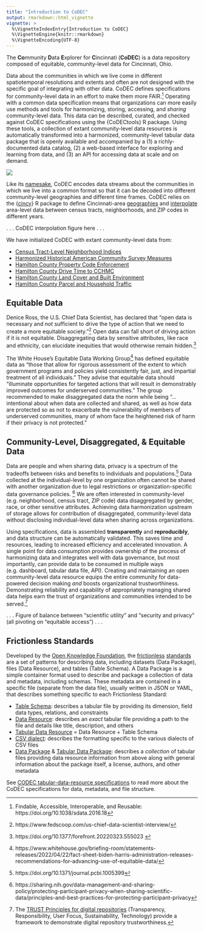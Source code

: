```yaml
---
title: "Introduction to CoDEC"
output: rmarkdown::html_vignette
vignette: >
  %\VignetteIndexEntry{Introduction to CoDEC}
  %\VignetteEngine{knitr::rmarkdown}
  %\VignetteEncoding{UTF-8}
---
```


The **Co**mmunity **D**ata **E**xplorer for **C**incinnati (**CoDEC**) is a data repository composed of equitable, community-level data for Cincinnati, Ohio.

Data about the communities in which we live come in different spatiotemporal resolutions and extents and often are not designed with the specific goal of integrating with other data. CoDEC defines specifications for community-level data in an effort to make them more FAIR.^[Findable, Accessible, Interoperable, and Reusable: https://doi.org/10.1038/sdata.2016.18] Operating with a common data specification means that organizations can more easily use methods and tools for harmonizing, storing, accessing, and *sharing* community-level data. This data can be described, curated, and checked against CoDEC specifications using the {CoDECtools} R package. Using these tools, a collection of extant community-level data resources is automatically transformed into a harmonized, community-level tabular data package that is openly available and accompanied by a (1) a richly-documented data catalog, (2) a web-based interface for exploring and learning from data, and (3) an API for accessing data at scale and on demand.

![](codec_overview.png)

Like its [namesake](https://en.wikipedia.org/wiki/Codec), CoDEC encodes data streams about the communities in which we live into a common format so that it can be decoded into different community-level geographies and different time frames. CoDEC relies on the {[cincy](https://geomarker.io/cincy/index.html)} R package to define Cincinnati-area [geographies](https://geomarker.io/cincy/articles/geographies.html) and [interpolate](https://geomarker.io/cincy/articles/interpolate.html) area-level data between census tracts, neighborhoods, and ZIP codes in different years.

. . . CoDEC interpolation figure here . . .

We have initialized CoDEC with extant community-level data from:

- [Census Tract-Level Neighborhood Indices](https://github.com/geomarker-io/tract_indices)
- [Harmonized Historical American Community Survey Measures](https://github.com/geomarker-io/hh_acs_measures)
- [Hamilton County Property Code Enforcement](https://github.com/geomarker-io/hamilton_property_code_enforcement)
- [Hamilton County Drive Time to CCHMC](https://github.com/geomarker-io/hamilton_drivetime)
- [Hamilton County Land Cover and Built Environment](https://github.com/geomarker-io/hamilton_landcover)
- [Hamilton County Parcel and Household Traffic](https://github.com/geomarker-io/hamilton_traffic)

## Equitable Data

Denice Ross, the U.S. Chief Data Scientist, has declared that "open data is necessary and *not* sufficient to drive the type of action that we need to create a more equitable society."^[https://www.fedscoop.com/us-chief-data-scientist-interview/]  Open data can fall short of driving action if it is not equitable. Disaggregating data by sensitive attributes, like race and ethnicity, can elucidate inequities that would otherwise remain hidden.^[https://doi.org/10.1377/forefront.20220323.555023 ]

The White House's Equitable Data Working Group^[https://www.whitehouse.gov/briefing-room/statements-releases/2022/04/22/fact-sheet-biden-harris-administration-releases-recommendations-for-advancing-use-of-equitable-data/] has defined equitable data as "those that allow for rigorous assessment of the extent to which government programs and policies yield consistently fair, just, and impartial treatment of all individuals."
They advise that equitable data should "illuminate opportunities for targeted actions that will result in demonstrably improved outcomes for underserved communities." The group recommended to make disaggregated data the norm while being "... intentional about when data are collected and shared, as well as how data are protected so as not to exacerbate the vulnerability of members of underserved communities, many of whom face the heightened risk of harm if their privacy is not protected." 

## Community-Level, Disaggregated, & Equitable Data

Data are people and when sharing data, privacy is a spectrum of the tradeoffs between risks and benefits to individuals and populations.^[https://doi.org/10.1371/journal.pcbi.1005399] 
Data collected at the individual-level by one organization often cannot be shared with another organization due to legal restrictions or organization-specific data governance policies. ^[https://sharing.nih.gov/data-management-and-sharing-policy/protecting-participant-privacy-when-sharing-scientific-data/principles-and-best-practices-for-protecting-participant-privacy]
We are often interested in community-level (e.g. neighborhood, census tract, ZIP code) data disaggregated by gender, race, or other sensitive attributes.
Achieving data harmonization upstream of storage allows for contribution of disaggregated, community-level data without disclosing individual-level data when sharing
across organizations.

Using specifications, data is assembled **transparently** and **reproducibly**, and data structure can be automatically validated.
This saves time and resources, leading to increased efficiency and accelerated innovation.
A single point for data consumption provides ownership of the process of harmonizing data and integrates well with data governance, but most importantly, can provide data to be consumed in multiple ways (e.g. dashboard, tabular data file, API).
Creating and maintaining an open community-level data resource equips the entire community for data-powered decision making *and* boosts organizational trustworthiness. Demonstrating reliability and capability of appropriately managing shared data helps earn the trust of organizations and communities intended to be served.^[The [TRUST Principles for digital repositories](https://doi.org/10.1038/s41597-020-0486-7) (Transparency, Responsibility, User Focus, Sustainability, Technology) provide a framework to demonstrate digital repository trustworthiness.]

. . . Figure of balance between "scientific utility" and "security and privacy" (all pivoting on "equitable access") . . .

## Frictionless Standards

Developed by the [Open Knowledge Foundation](https://okfn.org/), the [frictionless](https://frictionlessdata.io/) [standards](https://specs.frictionlessdata.io/) are a set of patterns for describing data, including datasets (Data Package), files (Data Resource), and tables (Table Schema). A Data Package is a simple container format used to describe and package a collection of data and metadata, including schemas. These metadata are contained in a specific file (separate from the data file), usually written in JSON or YAML, that describes something specific to each Frictionless Standard:

- [Table Schema](https://specs.frictionlessdata.io/table-schema/): describes a tabular file by providing its dimension, field data types, relations, and constraints
- [Data Resource](https://specs.frictionlessdata.io/data-resource/): describes an *exact* tabular file providing a path to the file and details like title, description, and others
- [Tabular Data Resource](https://specs.frictionlessdata.io/tabular-data-resource/) = Data Resource + Table Schema
- [CSV dialect](https://specs.frictionlessdata.io/csv-dialect/): describes the formatting specific to the various dialects of CSV files
- [Data Package](https://specs.frictionlessdata.io/data-package/) & [Tabular Data Package](https://specs.frictionlessdata.io/tabular-data-package/): describes a *collection* of tabular files providing data resource information from above along with general information about the package itself, a license, authors, and other metadata

See [CODEC tabular-data-resource specifications](codec-specs.html) to read more about the CoDEC specifications for data, metadata, and file structure.
